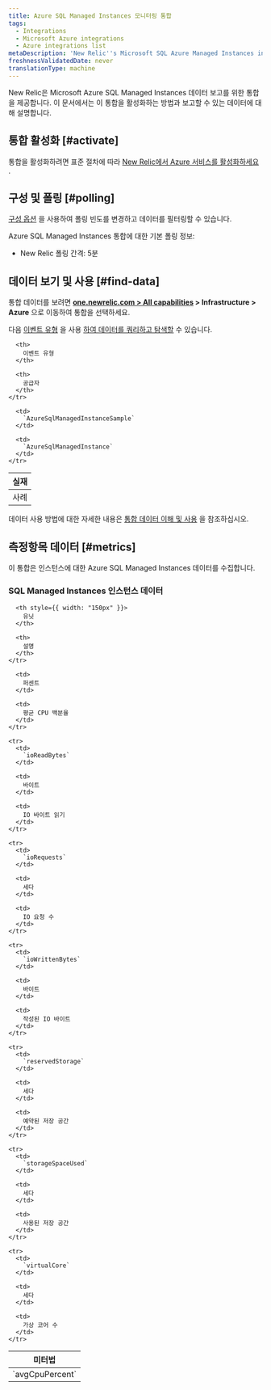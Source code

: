 ```yaml
---
title: Azure SQL Managed Instances 모니터링 통합
tags:
  - Integrations
  - Microsoft Azure integrations
  - Azure integrations list
metaDescription: 'New Relic''s Microsoft SQL Azure Managed Instances integration: how to install it, configure it, and understand the data it reports.'
freshnessValidatedDate: never
translationType: machine
---
```


New Relic은 Microsoft Azure SQL Managed Instances 데이터 보고를 위한 통합을 제공합니다. 이 문서에서는 이 통합을 활성화하는 방법과 보고할 수 있는 데이터에 대해 설명합니다.

## 통합 활성화 [#activate]

통합을 활성화하려면 표준 절차에 따라 [New Relic에서 Azure 서비스를 활성화하세요](/docs/infrastructure/microsoft-azure-integrations/getting-started/activate-azure-integrations) .

## 구성 및 폴링 [#polling]

[구성 옵션](/docs/integrations/new-relic-integrations/getting-started/configure-polling-frequency-data-collection-cloud-integrations) 을 사용하여 폴링 빈도를 변경하고 데이터를 필터링할 수 있습니다.

Azure SQL Managed Instances 통합에 대한 기본 폴링 정보:

* New Relic 폴링 간격: 5분

## 데이터 보기 및 사용 [#find-data]

통합 데이터를 보려면 <DNT>**[one.newrelic.com > All capabilities](https://one.newrelic.com/all-capabilities) > Infrastructure > Azure**</DNT> 으로 이동하여 통합을 선택하세요.

다음 [이벤트 유형](/docs/data-apis/understand-data/new-relic-data-types/#event-data) 을 사용 [하여 데이터를 쿼리하고 탐색할](/docs/using-new-relic/data/understand-data/query-new-relic-data) 수 있습니다.

<table>
  <thead>
    <tr>
      <th>
        실재
      </th>

      <th>
        이벤트 유형
      </th>

      <th>
        공급자
      </th>
    </tr>
  </thead>

  <tbody>
    <tr>
      <td>
        사례
      </td>

      <td>
        `AzureSqlManagedInstanceSample`
      </td>

      <td>
        `AzureSqlManagedInstance`
      </td>
    </tr>
  </tbody>
</table>

데이터 사용 방법에 대한 자세한 내용은 [통합 데이터 이해 및 사용](/docs/infrastructure/integrations/find-use-infrastructure-integration-data) 을 참조하십시오.

## 측정항목 데이터 [#metrics]

이 통합은 인스턴스에 대한 Azure SQL Managed Instances 데이터를 수집합니다.

### SQL Managed Instances 인스턴스 데이터

<table>
  <thead>
    <tr>
      <th style={{ width: "275px" }}>
        미터법
      </th>

      <th style={{ width: "150px" }}>
        유닛
      </th>

      <th>
        설명
      </th>
    </tr>
  </thead>

  <tbody>
    <tr>
      <td>
        `avgCpuPercent`
      </td>

      <td>
        퍼센트
      </td>

      <td>
        평균 CPU 백분율
      </td>
    </tr>

    <tr>
      <td>
        `ioReadBytes`
      </td>

      <td>
        바이트
      </td>

      <td>
        IO 바이트 읽기
      </td>
    </tr>

    <tr>
      <td>
        `ioRequests`
      </td>

      <td>
        세다
      </td>

      <td>
        IO 요청 수
      </td>
    </tr>

    <tr>
      <td>
        `ioWrittenBytes`
      </td>

      <td>
        바이트
      </td>

      <td>
        작성된 IO 바이트
      </td>
    </tr>

    <tr>
      <td>
        `reservedStorage`
      </td>

      <td>
        세다
      </td>

      <td>
        예약된 저장 공간
      </td>
    </tr>

    <tr>
      <td>
        `storageSpaceUsed`
      </td>

      <td>
        세다
      </td>

      <td>
        사용된 저장 공간
      </td>
    </tr>

    <tr>
      <td>
        `virtualCore`
      </td>

      <td>
        세다
      </td>

      <td>
        가상 코어 수
      </td>
    </tr>
  </tbody>
</table>
